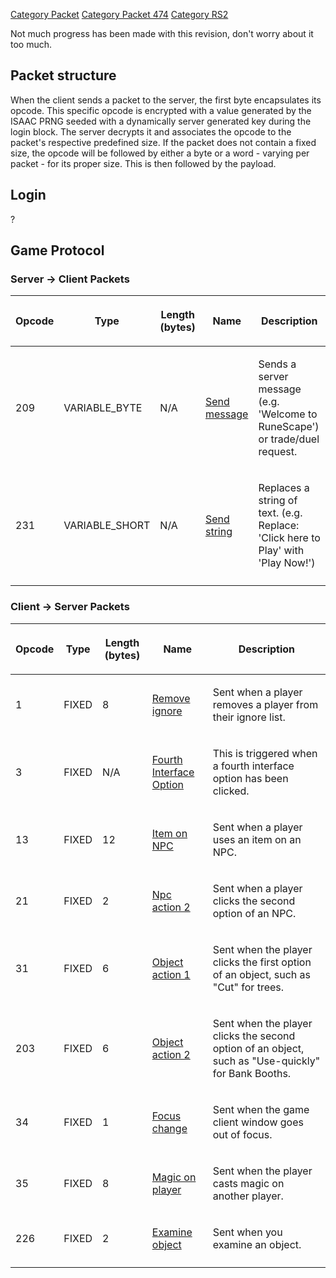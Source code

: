 [[Category Packet]]
[[Category Packet 474]]
[[Category RS2]]

Not much progress has been made with this revision, don't worry about it too much.


== '''Packet structure''' ==
When the client sends a packet to the server, the first byte encapsulates its opcode. This specific opcode is encrypted with a value generated by the ISAAC PRNG seeded with a dynamically server generated key during the login block. The server decrypts it and associates the opcode to the packet's respective predefined size. If the packet does not contain a fixed size, the opcode will be followed by either a byte or a word - varying per packet - for its proper size. This is then followed by the payload.

== '''Login''' ==
?

== '''Game Protocol''' ==

===Server -> Client Packets===

{| border=2
|-
! Opcode
! Type
! Length (bytes)
! Name
! Description
|-
| 209
| VARIABLE_BYTE
| N/A
| [[474 Send message|Send message]]
| Sends a server message (e.g. 'Welcome to RuneScape') or trade/duel request. 
|-
| 231
| VARIABLE_SHORT
| N/A
| [[474 Send string|Send string]]
| Replaces a string of text. (e.g. Replace: 'Click here to Play' with 'Play Now!') 
|-
|}

===Client -> Server Packets===

{| border=2
|-
! Opcode
! Type
! Length (bytes)
! Name
! Description
|-
| 1
| FIXED
| 8
| [[474 Remove ignore|Remove ignore]]
| Sent when a player removes a player from their ignore list. 
|-
| 3
| FIXED
| N/A
| [[474 Fourth Interface Option|Fourth Interface Option]]
| This is triggered when a fourth interface option has been clicked. 
|-
| 13
| FIXED
| 12
| [[474 Item on NPC|Item on NPC]]
| Sent when a player uses an item on an NPC. 
|-
| 21
| FIXED
| 2
| [[474 Npc action 2|Npc action 2]]
| Sent when a player clicks the second option of an NPC. 
|-
| 31
| FIXED
| 6
| [[474 Object action 1|Object action 1]]
| Sent when the player clicks the first option of an object, such as "Cut" for trees. 
|-
| 203
| FIXED
| 6
| [[474 Object action 2|Object action 2]]
| Sent when the player clicks the second option of an object, such as "Use-quickly" for Bank Booths. 
|-
| 34
| FIXED
| 1
| [[474 Focus change|Focus change]]
| Sent when the game client window goes out of focus. 
|-
| 35
| FIXED
| 8
| [[474 Magic on player|Magic on player]]
| Sent when the player casts magic on another player.  
|-
| 226
| FIXED
| 2
| [[474 Examine object|Examine object]]
| Sent when you examine an object.  
|-
|}